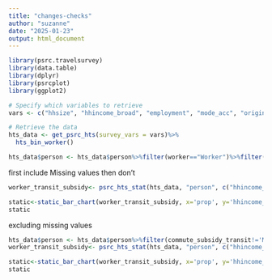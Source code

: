 ```yaml
---
title: "changes-checks"
author: "suzanne"
date: "2025-01-23"
output: html_document
---
```

```r
library(psrc.travelsurvey)
library(data.table)
library(dplyr)
library(psrcplot)
library(ggplot2)

# Specify which variables to retrieve
vars <- c("hhsize", "hhincome_broad", "employment", "mode_acc", "origin_purpose", "dest_purpose", "mode_class", "workplace", "telecommute_freq", "mode_characterization", "commute_subsidy_transit")

# Retrieve the data
hts_data <- get_psrc_hts(survey_vars = vars)%>%
  hts_bin_worker()
```

```r
hts_data$person <- hts_data$person%>%filter(worker=="Worker")%>%filter(survey_year==2023)
```


first include Missing values then don't

```r
worker_transit_subsidy<- psrc_hts_stat(hts_data, "person", c("hhincome_broad", "commute_subsidy_transit"))%>%mutate(survey_year=as.integer(survey_year))
```


```r
static<-static_bar_chart(worker_transit_subsidy, x='prop', y='hhincome_broad', fill='commute_subsidy_transit', pos='stack' )
static
```
excluding missing values

```r

hts_data$person <- hts_data$person%>%filter(commute_subsidy_transit!='Missing Response')
worker_transit_subsidy<- psrc_hts_stat(hts_data, "person", c("hhincome_broad", "commute_subsidy_transit"))%>%mutate(survey_year=as.integer(survey_year))%>%filter(commute_subsidy_transit=='Offered')
```


```r
static<-static_bar_chart(worker_transit_subsidy, x='prop', y='hhincome_broad', fill='hhincome_broad' )
static
```
